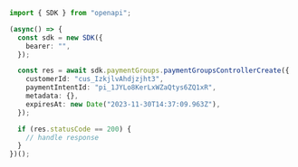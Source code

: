 ```typescript PaymentGroupsControllerCreate.ts
import { SDK } from "openapi";

(async() => {
  const sdk = new SDK({
    bearer: "",
  });

  const res = await sdk.paymentGroups.paymentGroupsControllerCreate({
    customerId: "cus_IzkjlvAhdjzjht3",
    paymentIntentId: "pi_1JYLo8KerLxWZaQtys6ZQ1xR",
    metadata: {},
    expiresAt: new Date("2023-11-30T14:37:09.963Z"),
  });

  if (res.statusCode == 200) {
    // handle response
  }
})();
```

